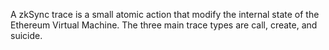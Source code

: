A zkSync trace is a small atomic action that modify the internal state of the Ethereum Virtual Machine. The three main trace types are call, create, and suicide.
